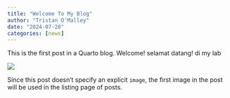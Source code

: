 ```yaml
---
title: "Welcome To My Blog"
author: "Tristan O'Malley"
date: "2024-07-28"
categories: [news]
---
```


This is the first post in a Quarto blog. Welcome! selamat datang! di my lab

![](thumbnail.jpg)

Since this post doesn't specify an explicit `image`, the first image in the post will be used in the listing page of posts.

